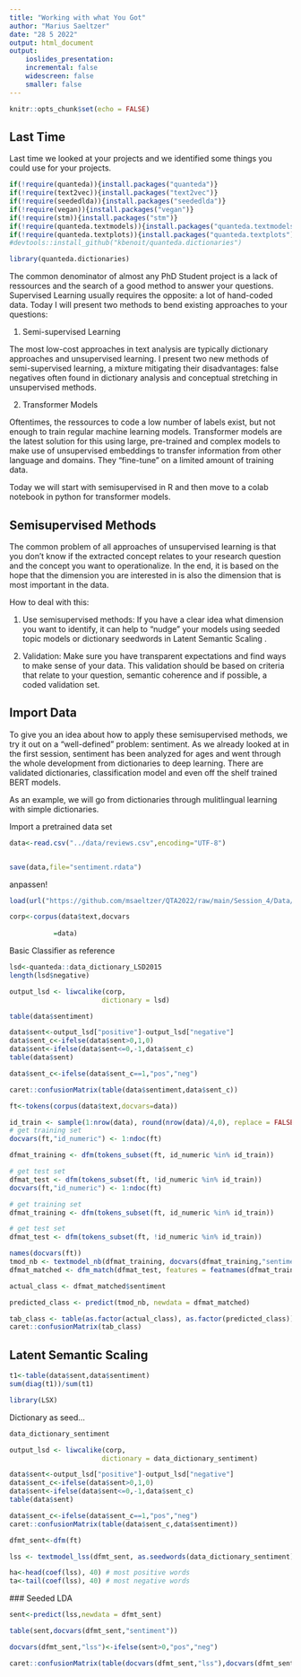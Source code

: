 ```yaml
---
title: "Working with what You Got"
author: "Marius Saeltzer"
date: "28 5 2022"
output: html_document
output:
    ioslides_presentation:
    incremental: false
    widescreen: false 
    smaller: false 
---
```


```r
knitr::opts_chunk$set(echo = FALSE)

```

## Last Time

Last time we looked at your projects and we identified some things you could use for your projects. 

```r

if(!require(quanteda)){install.packages("quanteda")}
if(!require(text2vec)){install.packages("text2vec")}
if(!require(seededlda)){install.packages("seededlda")}
if(!require(vegan)){install.packages("vegan")}
if(!require(stm)){install.packages("stm")}
if(!require(quanteda.textmodels)){install.packages("quanteda.textmodels")}
if(!require(quanteda.textplots)){install.packages("quanteda.textplots")}
#devtools::install_github("kbenoit/quanteda.dictionaries") 

library(quanteda.dictionaries)

```

The common denominator of almost any PhD Student project is a lack of ressources and the search of a good method to answer your questions. Supervised Learning usually requires the opposite: a lot of hand-coded data. Today I will present two methods to bend existing approaches to your questions:

1) Semi-supervised Learning

The most low-cost approaches in text analysis are typically dictionary approaches and unsupervised learning. I present two new methods of semi-supervised learning, a mixture mitigating their disadvantages: false negatives often found in dictionary analysis and conceptual stretching in unsupervised methods.


2) Transformer Models

Oftentimes, the ressources to code a low number of labels exist, but not enough to train regular machine learning models. Transformer models are the latest solution for this using large, pre-trained and complex models to make use of unsupervised embeddings to transfer information from other language and domains. They "fine-tune" on a limited amount of training data. 


Today we will start with semisupervised in R and then move to a colab notebook in python for transformer models. 











## Semisupervised Methods

The common problem of all approaches of unsupervised learning is that you don't know if the extracted concept relates to your research question and the concept you want to operationalize. In the end, it is based on the hope that the dimension you are interested in is also the dimension that is most important in the data. 

How to deal with this: 

1) Use semisupervised methods: If you have a clear idea what dimension you want to identify, it can help to "nudge" your models using seeded topic models or dictionary seedwords in Latent Semantic Scaling .
  
  
2) Validation: Make sure you have transparent expectations and find ways to make sense of your data. This validation should be based on criteria that relate to your question, semantic coherence and if possible, a coded validation set. 




## Import Data 


To give you an idea about how to apply these semisupervised methods, we try it out on a "well-defined" problem: sentiment. As we already looked at in the first session, sentiment has been analyzed for ages and went through the whole development from dictionaries to deep learning. There are validated dictionaries, classification model and even off the shelf trained BERT models. 


As an example, we will go from dictionaries through mulitlingual learning with simple dictionaries.



Import a pretrained data set
```r
data<-read.csv("../data/reviews.csv",encoding="UTF-8")


save(data,file="sentiment.rdata")
```


anpassen!
```r
load(url("https://github.com/msaeltzer/QTA2022/raw/main/Session_4/Data/sentiment.rdata"))

```

```r

corp<-corpus(data$text,docvars 
           
           =data)
```



Basic Classifier as reference

```r
lsd<-quanteda::data_dictionary_LSD2015
length(lsd$negative)
```

```r

output_lsd <- liwcalike(corp, 
                       dictionary = lsd)
```

```r
table(data$sentiment)
```



```r
data$sent<-output_lsd["positive"]-output_lsd["negative"]
data$sent_c<-ifelse(data$sent>0,1,0)
data$sent<-ifelse(data$sent<=0,-1,data$sent_c)
table(data$sent)

data$sent_c<-ifelse(data$sent_c==1,"pos","neg")

```
```r
caret::confusionMatrix(table(data$sentiment,data$sent_c))
```



```r
ft<-tokens(corpus(data$text,docvars=data))

id_train <- sample(1:nrow(data), round(nrow(data)/4,0), replace = FALSE)
# get training set
docvars(ft,"id_numeric") <- 1:ndoc(ft)

dfmat_training <- dfm(tokens_subset(ft, id_numeric %in% id_train))

# get test set 
dfmat_test <- dfm(tokens_subset(ft, !id_numeric %in% id_train))
docvars(ft,"id_numeric") <- 1:ndoc(ft)

# get training set
dfmat_training <- dfm(tokens_subset(ft, id_numeric %in% id_train))

# get test set 
dfmat_test <- dfm(tokens_subset(ft, !id_numeric %in% id_train))

```


```r
names(docvars(ft))
tmod_nb <- textmodel_nb(dfmat_training, docvars(dfmat_training,"sentiment"))
dfmat_matched <- dfm_match(dfmat_test, features = featnames(dfmat_training))

actual_class <- dfmat_matched$sentiment

predicted_class <- predict(tmod_nb, newdata = dfmat_matched)

tab_class <- table(as.factor(actual_class), as.factor(predicted_class))
caret::confusionMatrix(tab_class)
```



## Latent Semantic Scaling






```r
t1<-table(data$sent,data$sentiment)
sum(diag(t1))/sum(t1)
```

```r
library(LSX)
```




Dictionary as seed...

```r
data_dictionary_sentiment

```


```r
output_lsd <- liwcalike(corp, 
                       dictionary = data_dictionary_sentiment)
```


```r
data$sent<-output_lsd["positive"]-output_lsd["negative"]
data$sent_c<-ifelse(data$sent>0,1,0)
data$sent<-ifelse(data$sent<=0,-1,data$sent_c)
table(data$sent)

data$sent_c<-ifelse(data$sent_c==1,"pos","neg")
caret::confusionMatrix(table(data$sent_c,data$sentiment))
```



```r
dfmt_sent<-dfm(ft)
```


```r
lss <- textmodel_lss(dfmt_sent, as.seedwords(data_dictionary_sentiment), k = 300, cache = TRUE)
```




  
  
```r
ha<-head(coef(lss), 40) # most positive words
ta<-tail(coef(lss), 40) # most negative words

```
  
  ### Seeded LDA


```r
sent<-predict(lss,newdata = dfmt_sent)

table(sent,docvars(dfmt_sent,"sentiment"))

```




```r
docvars(dfmt_sent,"lss")<-ifelse(sent>0,"pos","neg")

```

```r
caret::confusionMatrix(table(docvars(dfmt_sent,"lss"),docvars(dfmt_sent,"sentiment")))
```








